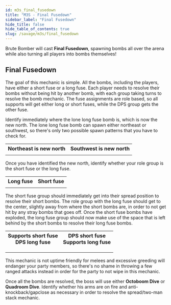 ```yaml
---
id: m3s_final_fusedown
title: "M3S - Final Fusedown"
sidebar_label: "Final Fusedown"
hide_title: false
hide_table_of_contents: true
slug: /savage/m3s/final_fusedown
---
```


Brute Bomber will cast <strong>Final Fusedown</strong>, spawning bombs all over the arena while also turning all players into bombs themselves!

## Final Fusedown
The goal of this mechanic is simple. All the bombs, including the players, have either a short fuse or a long fuse. Each player needs to resolve their bombs without being hit by another bomb, with each group taking turns to resolve the bomb mechanic. The fuse assignments are role based, so all supports will get either long or short fuses, while the DPS group gets the other fuse.

Identify immediately where the lone long fuse bomb is, which is now the new north. The lone long fuse bomb can spawn either northeast or southwest, so there's only two possible spawn patterns that you have to check for. 

<table width='80%'>
    <tr>
        <th>Northeast is new north</th>
        <th>Southwest is new north</th>
    </tr>
    <tr>
        <td><KittenAsset path='m3s/final_fusedown_pattern1.png' /></td>
        <td><KittenAsset path='m3s/final_fusedown_pattern2.png' /></td>
    </tr>
</table>

Once you have identified the new north, identify whether your role group is the short fuse or the long fuse.

<table width='80%'>
    <tr>
        <th>Long fuse</th>
        <th>Short fuse</th>
    </tr>
    <tr>
        <td><KittenAsset path='m3s/final_fusedown_long_fuse.png' /></td>
        <td><KittenAsset path='m3s/final_fusedown_short_fuse.png' /></td>
    </tr>
</table>

The short fuse group should immediately get into their spread position to resolve their short bombs. The role group with the long fuse should get to the center, slightly away from where the short bombs are, in order to not get hit by any stray bombs that goes off. Once the short fuse bombs have exploded, the long fuse group should now make use of the space that is left behind by the short bombs to resolve their long fuse bombs.

<table>
    <tr>
        <th>Supports short fuse<br/>DPS long fuse</th>
        <th>DPS short fuse<br/>Supports long fuse</th>
    </tr>
    <tr>
        <td><KittenAsset path='m3s/final_fusedown_support_short_part1.png' /></td>
        <td><KittenAsset path='m3s/final_fusedown_dps_short_part1.png' /></td>
    </tr>
    <tr>
        <td><KittenAsset path='m3s/final_fusedown_support_short_part2.png' /></td>
        <td><KittenAsset path='m3s/final_fusedown_dps_short_part2.png' /></td>
    </tr>
    <tr>
        <td><KittenAsset path='m3s/final_fusedown_support_short_example.gif' /></td>
        <td><KittenAsset path='m3s/final_fusedown_dps_short_example.gif' /></td>
    </tr>
</table>

This mechanic is not uptime friendly for melees and excessive greeding will endanger your party members, so there's no shame in throwing a few ranged attacks instead in order for the party to not wipe in this mechanic.

Once all the bombs are resolved, the boss will use either <strong>Octoboom Dive</strong> or <strong>Quadroom Dive</strong>. Identify whether his arms are on fire and anti-knockback/gapclose as necessary in order to resolve the spread/two-man stack mechanic.